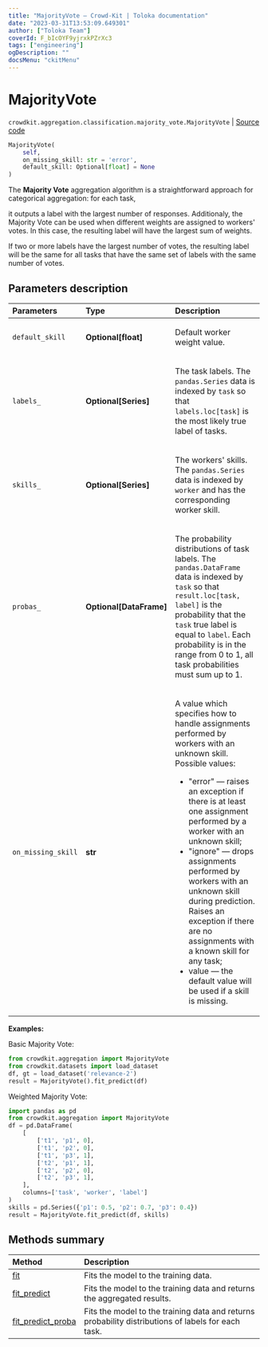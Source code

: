 ```yaml
---
title: "MajorityVote — Crowd-Kit | Toloka documentation"
date: "2023-03-31T13:53:09.649301"
author: ["Toloka Team"]
coverId: F_bIcOYF9yjrxkPZrXc3
tags: ["engineering"]
ogDescription: ""
docsMenu: "ckitMenu"
---
```


# MajorityVote

`crowdkit.aggregation.classification.majority_vote.MajorityVote` | [Source code](https://github.com/Toloka/crowd-kit/blob/v1.2.1/crowdkit/aggregation/classification/majority_vote.py#L12)

```python
MajorityVote(
    self,
    on_missing_skill: str = 'error',
    default_skill: Optional[float] = None
)
```

The **Majority Vote** aggregation algorithm is a straightforward approach for categorical aggregation: for each task,

it outputs a label with the largest number of responses. Additionaly, the Majority Vote
can be used when different weights are assigned to workers' votes. In this case, the
resulting label will have the largest sum of weights.

<Note mode="note" title="Note">

 If two or more labels have the largest number of votes, the resulting
 label will be the same for all tasks that have the same set of labels with the same number of votes.

 </Note>

## Parameters description

| Parameters | Type | Description |
| :----------| :----| :-----------|
`default_skill`|**Optional\[float\]**|<p>Default worker weight value.</p>
`labels_`|**Optional\[Series\]**|<p>The task labels. The `pandas.Series` data is indexed by `task` so that `labels.loc[task]` is the most likely true label of tasks.</p>
`skills_`|**Optional\[Series\]**|<p>The workers' skills. The `pandas.Series` data is indexed by `worker` and has the corresponding worker skill.</p>
`probas_`|**Optional\[DataFrame\]**|<p>The probability distributions of task labels. The `pandas.DataFrame` data is indexed by `task` so that `result.loc[task, label]` is the probability that the `task` true label is equal to `label`. Each probability is in the range from 0 to 1, all task probabilities must sum up to 1.</p>
`on_missing_skill`|**str**|<p>A value which specifies how to handle assignments performed by workers with an unknown skill. Possible values:</p><ul> <li>&quot;error&quot; — raises an exception if there is at least one assignment performed by a worker with an unknown skill;</li> <li>&quot;ignore&quot; — drops assignments performed by workers with an unknown skill during prediction. Raises an exception if there are no assignments with a known skill for any task;</li> <li>value — the default value will be used if a skill is missing.</li> </ul>

**Examples:**

Basic Majority Vote:
```python
from crowdkit.aggregation import MajorityVote
from crowdkit.datasets import load_dataset
df, gt = load_dataset('relevance-2')
result = MajorityVote().fit_predict(df)
```
Weighted Majority Vote:
```python
import pandas as pd
from crowdkit.aggregation import MajorityVote
df = pd.DataFrame(
    [
        ['t1', 'p1', 0],
        ['t1', 'p2', 0],
        ['t1', 'p3', 1],
        ['t2', 'p1', 1],
        ['t2', 'p2', 0],
        ['t2', 'p3', 1],
    ],
    columns=['task', 'worker', 'label']
)
skills = pd.Series({'p1': 0.5, 'p2': 0.7, 'p3': 0.4})
result = MajorityVote.fit_predict(df, skills)
```

## Methods summary

| Method | Description |
| :------| :-----------|
[fit](/docs/crowd-kit/reference/crowdkit.aggregation.classification.majority_vote.MajorityVote.fit)| Fits the model to the training data.
[fit_predict](/docs/crowd-kit/reference/crowdkit.aggregation.classification.majority_vote.MajorityVote.fit_predict)| Fits the model to the training data and returns the aggregated results.
[fit_predict_proba](/docs/crowd-kit/reference/crowdkit.aggregation.classification.majority_vote.MajorityVote.fit_predict_proba)| Fits the model to the training data and returns probability distributions of labels for each task.